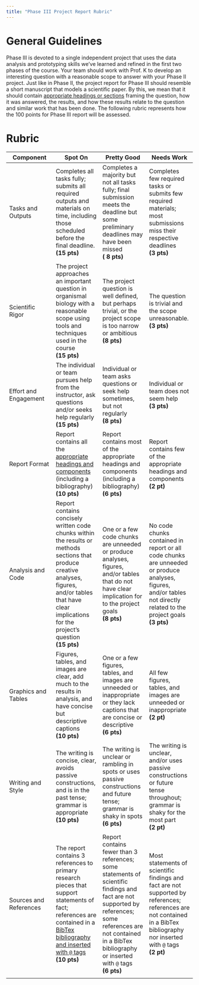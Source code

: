 ```yaml
---
title: "Phase III Project Report Rubric"
---
```


# General Guidelines

Phase III is devoted to a single independent project that uses the data analysis and prototyping skills we've learned and refined in the first two phases of the course. Your team should work with Prof. K to develop an interesting question with a reasonable scope to answer with your Phase II project. Just like in Phase II, the project report for Phase III should resemble a short manuscript that models a scientific paper. By this, we mean that it should contain [appropriate headings or sections](mod4_proj.html#Headers) framing the question, how it was answered, the results, and how these results relate to the question and similar work that has been done. The following rubric represents how the 100 points for Phase III report will be assessed.

# Rubric
 |Component| **Spot On** |  **Pretty Good** | **Needs Work**  
|--------|-------- |-------- |--------
| Tasks and Outputs | Completes all tasks fully; submits all required outputs and materials on time, including those scheduled before the final deadline. <br>**(15 pts)** | Completes a majority but not all tasks fully; final submission meets the deadline but some preliminary deadlines may have been missed  <br>**( 8 pts)** | Completes few required tasks or submits few required materials; most submissions miss their respective deadlines <br>**(3 pts)**
| Scientific Rigor| The project approaches an important question in organismal biology with a reasonable scope using tools and techniques used in the course <br>**(15 pts)** | The project question is well defined, but perhaps trivial, or the project scope is too narrow or ambitious <br>**(8 pts)** | The question is trivial and the scope unreasonable. <br>**(3 pts)**
| Effort and Engagement | The individual or team pursues help from the instructor, ask  questions and/or seeks help regularly <br>**(15 pts)**|  Individual or team asks questions or seek help sometimes, but not regularly <br>**(8 pts)**  |  Individual or team does not seem help <br>**(3 pts)**
| Report Format | Report contains all the [appropriate headings and components](mod4_proj.html#Headers) (including a bibliography) <br>**(10 pts)**|  Report contains most of the appropriate headings and components (including a bibliography) <br>**(6 pts)** |  Report contains few of the appropriate headings and components <br>**(2 pt)**
| Analysis and Code | Report contains concisely written code chunks within the results or methods sections that produce creative analyses, figures, and/or tables that have clear implications for the project's question <br>**(15 pts)**|  One or a few code chunks are unneeded or produce analyses, figures, and/or tables that do not have clear implication for to the project goals <br>**(8 pts)**| No code chunks contained in report or all code chunks are unneeded or produce analyses, figures, and/or tables not directly related to the project goals <br>**(3 pts)** 
| Graphics and Tables | Figures, tables, and images are clear, add much to the results in analysis, and have concise but descriptive captions <br>**(10 pts)**|   One or a few figures, tables, and images are unneeded or inappropriate or they lack captions that are concise or descriptive  <br>**(6 pts)**|  All few figures, tables, and images are unneeded or inappropriate <br>**(2 pt)**
| Writing and Style | The writing is concise, clear, avoids passive constructions, and is in the past tense; grammar is appropriate <br>**(10 pts)**|   The writing is unclear or rambling in spots or uses passive constructions and future tense; grammar is shaky in spots <br>**(6 pts)** |   The writing is unclear, and/or uses passive constructions or future tense throughout; grammar is shaky for the most part <br>**(2 pt)**
| Sources and References | The report contains 3 references to primary research pieces that support statements of fact; references are contained in a [BibTex bibliography and inserted with `@` tags](mod4_proj.html#Inserting_References)  <br>**(10 pts)**| Report contains fewer than 3 references; some statements of scientific findings and fact are not supported by references; some references are not contained in a BibTex bibliography or inserted with `@` tags <br>**(6 pts)** |   Most statements of scientific findings and fact are not supported by references; references are not contained in a BibTex bibliography nor inserted with `@` tags <br>**(2 pt)**
||||
